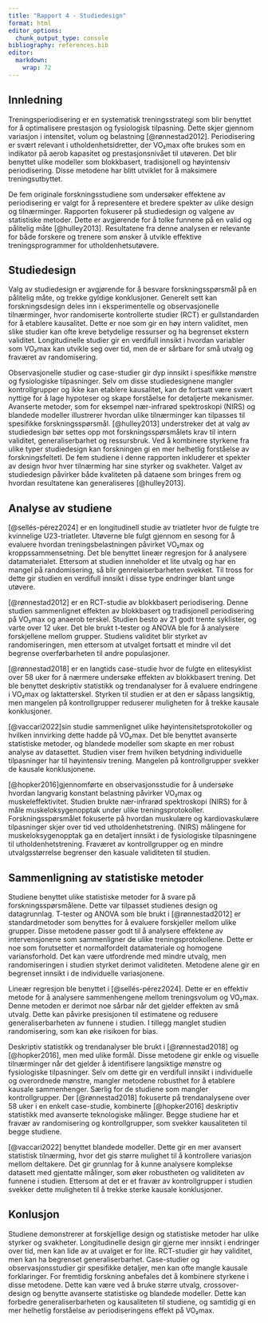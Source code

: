 ```yaml
---
title: "Rapport 4 - Studiedesign"
format: html
editor_options: 
  chunk_output_type: console
bibliography: references.bib
editor: 
  markdown: 
    wrap: 72
---
```


## Innledning

Treningsperiodisering er en systematisk treningsstrategi som blir
benyttet for å optimalisere prestasjon og fysiologisk tilpasning. Dette
skjer gjennom variasjon i intensitet, volum og belastning
[@rønnestad2012]. Periodisering er svært relevant i
utholdenhetsidretter, der VO₂max ofte brukes som en indikator på aerob
kapasitet og prestasjonsnivået til utøveren. Det blir benyttet ulike
modeller som blokkbasert, tradisjonell og høyintensiv periodisering.
Disse metodene har blitt utviklet for å maksimere treningsutbyttet.

De fem originale forskningsstudiene som undersøker effektene av
periodisering er valgt for å representere et bredere spekter av ulike
design og tilnærminger. Rapporten fokuserer på studiedesign og valgene
av statistiske metoder. Dette er avgjørende for å tolke funnene på en
valid og pålitelig måte [@hulley2013]. Resultatene fra denne analysen er
relevante for både forskere og trenere som ønsker å utvikle effektive
treningsprogrammer for utholdenhetsutøvere.

## Studiedesign

Valg av studiedesign er avgjørende for å besvare forskningsspørsmål på
en pålitelig måte, og trekke gyldige konklusjoner. Generelt sett kan
forskningsdesign deles inn i eksperimentelle og observasjonelle
tilnærminger, hvor randomiserte kontrollerte studier (RCT) er
gullstandarden for å etablere kausalitet. Dette er noe som gir en høy
intern validitet, men slike studier kan ofte kreve betydelige ressurser
og ha begrenset ekstern validitet. Longitudinelle studier gir en
verdifull innsikt i hvordan variabler som VO₂max kan utvikle seg over
tid, men de er sårbare for små utvalg og fraværet av randomisering.

Observasjonelle studier og case-studier gir dyp innsikt i spesifikke
mønstre og fysiologiske tilpasninger. Selv om disse studiedesignene
mangler kontrollgrupper og ikke kan etablere kausalitet, kan de fortsatt
være svært nyttige for å lage hypoteser og skape forståelse for
detaljerte mekanismer. Avanserte metoder, som for eksempel nær-infrarød
spektroskopi (NIRS) og blandede modeller illustrerer hvordan ulike
tilnærminger kan tilpasses til spesifikke forskningsspørsmål.
[@hulley2013] understreker det at valg av studiedesign bør settes opp
mot forskningsspørsmålets krav til intern validitet, generaliserbarhet
og ressursbruk. Ved å kombinere styrkene fra ulike typer studiedesign
kan forskningen gi en mer helhetlig forståelse av forskningsfeltetl. De
fem studiene i denne rapporten inkluderer et spekter av design hvor hver
tilnærming har sine styrker og svakheter. Valget av studiedesign
påvirker både kvaliteten på dataene som bringes frem og hvordan
resultatene kan generaliseres [@hulley2013].

## Analyse av studiene

[@sellés-pérez2024] er en longitudinell studie av triatleter hvor de
fulgte tre kvinnelige U23-triatleter. Utøverne ble fulgt gjennom en
sesong for å evaluere hvordan treningsbelastningen påvirket VO₂max og
kroppssammensetning. Det ble benyttet lineær regresjon for å analysere
datamaterialet. Ettersom at studien inneholder et lite utvalg og har en
mangel på randomisering, så blir genrelaiserbarheten svekket. Til tross
for dette gir studien en verdifull innsikt i disse type endringer blant
unge utøvere.

[@rønnestad2012] er en RCT-studie av blokkbasert periodisering. Denne
studien sammenlignet effekten av blokkbasert og tradisjonell
periodisering på VO₂max og anaerob terskel. Studien besto av 21 godt
trente syklister, og varte over 12 uker. Det ble brukt t-tester og ANOVA
ble for å analysere forskjellene mellom grupper. Studiens validitet blir
styrket av randomiseringen, men ettersom at utvalget fortsatt et mindre
vil det begrense overførbarheten til andre populasjoner.

[@rønnestad2018] er en langtids case-studie hvor de fulgte en
elitesyklist over 58 uker for å nærmere undersøke effekten av
blokkbasert trening. Det ble benyttet deskriptiv statistikk og
trendanalyser for å evaluere endringene i VO₂max og laktatterskel.
Styrken til studien er at den er såpass langsiktig, men mangelen på
kontrollgrupper reduserer muligheten for å trekke kausale konklusjoner.

[@vaccari2022]sin studie sammenlignet ulike høyintensitetsprotokoller og
hvilken innvirking dette hadde på VO₂max. Det ble benyttet avanserte
statistiske metoder, og blandede modeller som skapte en mer robust
analyse av datasettet. Studien viser frem hvilken betydning individuelle
tilpasninger har til høyintensiv trening. Mangelen på kontrollgrupper
svekker de kausale konklusjonene.

[@hopker2016]gjennomførte en observasjonsstudie for å undersøke hvordan
langvarig konstant belastning påvirker VO₂max og muskeleffektivitet.
Studien brukte nær-infrarød spektroskopi (NIRS) for å måle
muskeloksygenopptak under ulike treningsprotokoller.
Forskningsspørsmålet fokuserte på hvordan muskulære og kardiovaskulære
tilpasninger skjer over tid ved utholdenhetstrening. (NIRS) målingene
for muskeloksygenopptak ga en detaljert innsikt i de fysiologiske
tilpasningene til utholdenhetstrening. Fraværet av kontrollgrupper og en
mindre utvalgsstørrelse begrenser den kasuale validiteten til studien.

## Sammenligning av statistiske metoder

Studiene benyttet ulike statistiske metoder for å svare på
forskningsspørsmålene. Dette var tilpasset studienes design og
datagrunnlag. T-tester og ANOVA som ble brukt i [@rønnestad2012] er
standardmetoder som benyttes for å evaluere forskjeller mellom ulike
grupper. Disse metodene passer godt til å analysere effektene av
intervensjonene som sammenligner de ulike treningsprotokollene. Dette er
noe som forutsetter et normalfordelt datamateriale og homogene
variansforhold. Det kan være utfordrende med mindre utvalg, men
randomiseringen i studien styrket derimot validiteten. Metodene alene
gir en begrenset innsikt i de individuelle variasjonene.

Lineær regresjon ble benyttet i [@sellés-pérez2024]. Dette er en
effektiv metode for å analysere sammenhengene mellom treningsvolum og
VO₂max. Denne metoden er derimot noe sårbar når det gjelder effekten av
små utvalg. Dette kan påvirke presisjonen til estimatene og redusere
generaliserbarheten av funnene i studien. I tillegg manglet studien
randomisering, som kan øke risikoen for bias.

Deskriptiv statistikk og trendanalyser ble brukt i [@rønnestad2018] og
[@hopker2016], men med ulike formål. Disse metodene gir enkle og
visuelle tilnærminger når det gjelder å identifisere langsiktige mønstre
og fysiologiske tilpasninger. Selv om dette gir en verdifull innsikt i
individuelle og overordnede mønstre, mangler metodene robusthet for å
etablere kausale sammenhenger. Særlig for de studiene som mangler
kontrollgrupper. Der [@rønnestad2018] fokuserte på trendanalysene over
58 uker i en enkelt case-studie, kombinerte [@hopker2016] deskriptiv
statistikk med avanserte teknologiske målinger. Begge studiene har et
fravær av randomisering og kontrollgrupper, som svekker kausaliteten til
begge studiene.

[@vaccari2022] benyttet blandede modeller. Dette gir en mer avansert
statistisk tilnærming, hvor det gis større mulighet til å kontrollere
variasjon mellom deltakere. Det gir grunnlag for å kunne analysere
komplekse datasett med gjentatte målinger, som øker robustheten og
validiteten av funnene i studien. Ettersom at det er et fravær av
kontrollgrupper i studien svekker dette muligheten til å trekke sterke
kausale konklusjoner.

\newpage


## Konlusjon

Studiene demonstrerer at forskjellige design og statistiske metoder har
ulike styrker og svakheter. Longitudinelle design gir gjerne mer innsikt
i endringer over tid, men kan lide av at uvalget er for lite.
RCT-studier gir høy validitet, men kan ha begrenset generaliserbarhet.
Case-studier og observasjonsstudier gir spesifikke detaljer, men kan
ofte mangle kausale forklaringer. For fremtidig forskning anbefales det
å kombinere styrkene i disse metodene. Dette kan være ved å bruke større
utvalg, crossover-design og benytte avanserte statistiske og blandede
modeller. Dette kan forbedre generaliserbarheten og kausaliteten til
studiene, og samtidig gi en mer helhetlig forståelse av periodiseringens
effekt på VO₂max.
